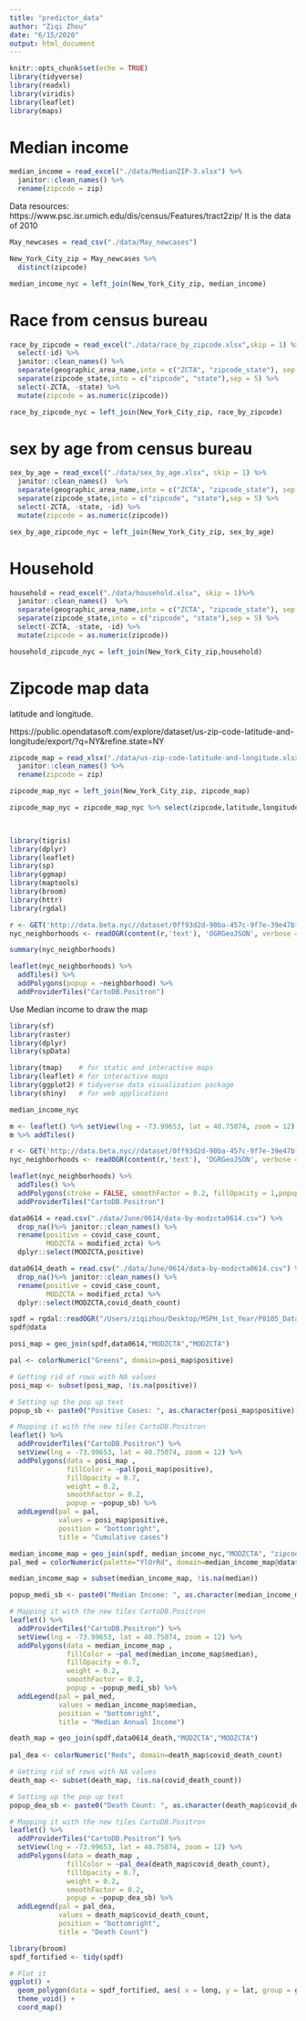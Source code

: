 ```yaml
---
title: "predictor_data"
author: "Ziqi Zhou"
date: "6/15/2020"
output: html_document
---
```


```r
knitr::opts_chunk$set(echo = TRUE)
library(tidyverse)
library(readxl)
library(viridis)
library(leaflet)
library(maps)
```


# Median income
```r
median_income = read_excel("./data/MedianZIP-3.xlsx") %>% 
  janitor::clean_names() %>% 
  rename(zipcode = zip)
```

Data resources: https://www.psc.isr.umich.edu/dis/census/Features/tract2zip/
It is the data of 2010
```r
May_newcases = read_csv("./data/May_newcases")

New_York_City_zip = May_newcases %>% 
  distinct(zipcode)

median_income_nyc = left_join(New_York_City_zip, median_income)
```


# Race from census bureau
```r
race_by_zipcode = read_excel("./data/race_by_zipcode.xlsx",skip = 1) %>% 
  select(-id) %>% 
  janitor::clean_names() %>% 
  separate(geographic_area_name,into = c("ZCTA", "zipcode_state"), sep = 6) %>% 
  separate(zipcode_state,into = c("zipcode", "state"),sep = 5) %>% 
  select(-ZCTA, -state) %>% 
  mutate(zipcode = as.numeric(zipcode))

race_by_zipcode_nyc = left_join(New_York_City_zip, race_by_zipcode)

```


# sex by age from census bureau

```r
sex_by_age = read_excel("./data/sex_by_age.xlsx", skip = 1) %>% 
  janitor::clean_names()  %>% 
  separate(geographic_area_name,into = c("ZCTA", "zipcode_state"), sep = 6) %>% 
  separate(zipcode_state,into = c("zipcode", "state"),sep = 5) %>% 
  select(-ZCTA, -state, -id) %>% 
  mutate(zipcode = as.numeric(zipcode))

sex_by_age_zipcode_nyc = left_join(New_York_City_zip, sex_by_age)

```


# Household
```r
household = read_excel("./data/household.xlsx", skip = 1)%>% 
  janitor::clean_names()  %>% 
  separate(geographic_area_name,into = c("ZCTA", "zipcode_state"), sep = 6) %>% 
  separate(zipcode_state,into = c("zipcode", "state"),sep = 5) %>% 
  select(-ZCTA, -state, -id) %>% 
  mutate(zipcode = as.numeric(zipcode))

household_zipcode_nyc = left_join(New_York_City_zip,household)
```

# Zipcode map data

latitude and longitude.

https://public.opendatasoft.com/explore/dataset/us-zip-code-latitude-and-longitude/export/?q=NY&refine.state=NY


```r
zipcode_map = read_xlsx("./data/us-zip-code-latitude-and-longitude.xlsx",skip = 1) %>% 
  janitor::clean_names() %>% 
  rename(zipcode = zip)

zipcode_map_nyc = left_join(New_York_City_zip, zipcode_map)

zipcode_map_nyc = zipcode_map_nyc %>% select(zipcode,latitude,longitude)
  
```


```r

```



```r
library(tigris)
library(dplyr)
library(leaflet)
library(sp)
library(ggmap)
library(maptools)
library(broom)
library(httr)
library(rgdal)
```

```r
r <- GET('http://data.beta.nyc//dataset/0ff93d2d-90ba-457c-9f7e-39e47bf2ac5f/resource/35dd04fb-81b3-479b-a074-a27a37888ce7/download/d085e2f8d0b54d4590b1e7d1f35594c1pediacitiesnycneighborhoods.geojson')
nyc_neighborhoods <- readOGR(content(r,'text'), 'OGRGeoJSON', verbose = F)
```

```r
summary(nyc_neighborhoods)
```




```r
leaflet(nyc_neighborhoods) %>%
  addTiles() %>% 
  addPolygons(popup = ~neighborhood) %>%
  addProviderTiles("CartoDB.Positron")
```

Use Median income to draw the map
```r
library(sf)
library(raster)
library(dplyr)
library(spData)

library(tmap)    # for static and interactive maps
library(leaflet) # for interactive maps
library(ggplot2) # tidyverse data visualization package
library(shiny)   # for web applications
```

```r
median_income_nyc
```





```r
m <- leaflet() %>% setView(lng = -73.99653, lat = 40.75074, zoom = 12)
m %>% addTiles()
```


```r
r <- GET('http://data.beta.nyc//dataset/0ff93d2d-90ba-457c-9f7e-39e47bf2ac5f/resource/35dd04fb-81b3-479b-a074-a27a37888ce7/download/d085e2f8d0b54d4590b1e7d1f35594c1pediacitiesnycneighborhoods.geojson')
nyc_neighborhoods <- readOGR(content(r,'text'), 'OGRGeoJSON', verbose = F)
```



```r
leaflet(nyc_neighborhoods) %>%
  addTiles() %>% 
  addPolygons(stroke = FALSE, smoothFactor = 0.2, fillOpacity = 1,popup = ~neighborhood) %>%
  addProviderTiles("CartoDB.Positron")
```


```r
data0614 = read.csv("./data/June/0614/data-by-modzcta0614.csv") %>% 
  drop_na()%>% janitor::clean_names() %>% 
  rename(positive = covid_case_count,
         MODZCTA = modified_zcta) %>% 
  dplyr::select(MODZCTA,positive)

data0614_death = read.csv("./data/June/0614/data-by-modzcta0614.csv") %>% 
  drop_na()%>% janitor::clean_names() %>% 
  rename(positive = covid_case_count,
         MODZCTA = modified_zcta) %>% 
  dplyr::select(MODZCTA,covid_death_count)
```


```r
spdf = rgdal::readOGR("/Users/ziqizhou/Desktop/MSPH_1st_Year/P8105_Data_Science/Git/zipcode_covid-19/data/Geography-resources/MODZCTA_2010_WGS1984.geo.json")
spdf@data

posi_map = geo_join(spdf,data0614,"MODZCTA","MODZCTA")

pal <- colorNumeric("Greens", domain=posi_map$positive)

# Getting rid of rows with NA values
posi_map <- subset(posi_map, !is.na(positive))

# Setting up the pop up text
popup_sb <- paste0("Positive Cases: ", as.character(posi_map$positive))

# Mapping it with the new tiles CartoDB.Positron
leaflet() %>%
  addProviderTiles("CartoDB.Positron") %>%
  setView(lng = -73.99653, lat = 40.75074, zoom = 12) %>% 
  addPolygons(data = posi_map , 
              fillColor = ~pal(posi_map$positive), 
              fillOpacity = 0.7, 
              weight = 0.2, 
              smoothFactor = 0.2, 
              popup = ~popup_sb) %>%
  addLegend(pal = pal, 
            values = posi_map$positive, 
            position = "bottomright", 
            title = "Cumulative cases")
```



```r
median_income_map = geo_join(spdf, median_income_nyc,"MODZCTA", "zipcode")
pal_med = colorNumeric(palette="YlOrRd", domain=median_income_map@data$median, na.color="transparent")

median_income_map = subset(median_income_map, !is.na(median))

popup_medi_sb <- paste0("Median Income: ", as.character(median_income_map$median))

# Mapping it with the new tiles CartoDB.Positron
leaflet() %>%
  addProviderTiles("CartoDB.Positron") %>%
  setView(lng = -73.99653, lat = 40.75074, zoom = 12) %>% 
  addPolygons(data = median_income_map , 
              fillColor = ~pal_med(median_income_map$median), 
              fillOpacity = 0.7, 
              weight = 0.2, 
              smoothFactor = 0.2, 
              popup = ~popup_medi_sb) %>%
  addLegend(pal = pal_med, 
            values = median_income_map$median, 
            position = "bottomright", 
            title = "Median Annual Income")
```


```r

death_map = geo_join(spdf,data0614_death,"MODZCTA","MODZCTA")
  
pal_dea <- colorNumeric("Reds", domain=death_map$covid_death_count)

# Getting rid of rows with NA values
death_map <- subset(death_map, !is.na(covid_death_count))

# Setting up the pop up text
popup_dea_sb <- paste0("Death Count: ", as.character(death_map$covid_death_count))

# Mapping it with the new tiles CartoDB.Positron
leaflet() %>%
  addProviderTiles("CartoDB.Positron") %>%
  setView(lng = -73.99653, lat = 40.75074, zoom = 12) %>% 
  addPolygons(data = death_map , 
              fillColor = ~pal_dea(death_map$covid_death_count), 
              fillOpacity = 0.7, 
              weight = 0.2, 
              smoothFactor = 0.2, 
              popup = ~popup_dea_sb) %>%
  addLegend(pal = pal_dea, 
            values = death_map$covid_death_count, 
            position = "bottomright", 
            title = "Death Count")
```




```r
library(broom)
spdf_fortified <- tidy(spdf)

# Plot it
ggplot() +
  geom_polygon(data = spdf_fortified, aes( x = long, y = lat, group = group), fill="#69b3a2", color="white") +
  theme_void() +
  coord_map()
```



